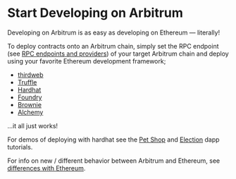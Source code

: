 # Start Developing on Arbitrum

Developing on Arbitrum is as easy as developing on Ethereum — literally!

To deploy contracts onto an Arbitrum chain, simply set the RPC endpoint (see [RPC endpoints and providers](/node-running/node-providers.mdx#rpc-endpoints)) of your target Arbitrum chain and deploy using your favorite Ethereum development framework;

- [thirdweb](https://portal.thirdweb.com/)
- [Truffle](https://trufflesuite.com/)
- [Hardhat](https://hardhat.org/)
- [Foundry](https://github.com/foundry-rs/foundry)
- [Brownie](https://eth-brownie.readthedocs.io/en/stable/)
- [Alchemy](https://docs.alchemy.com/reference/alchemy-sdk-quickstart)

...it all just works!

For demos of deploying with hardhat see the [Pet Shop](https://github.com/OffchainLabs/arbitrum-tutorials/tree/master/packages/demo-dapp-pet-shop) and [Election](https://github.com/OffchainLabs/arbitrum-tutorials/tree/master/packages/demo-dapp-election) dapp tutorials.

For info on new / different behavior between Arbitrum and Ethereum, see [differences with Ethereum](/arbitrum-ethereum-differences.mdx).
